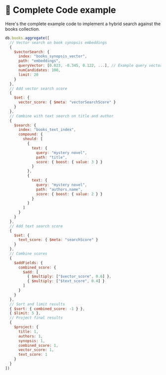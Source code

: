 # 📘 Complete Code example

Here's the complete example code to implement a hybrid search against the books collection.

```javascript
db.books.aggregate([
  // Vector search on book synopsis embeddings
  {
    $vectorSearch: {
      index: "books_synopsis_vector",
      path: "embeddings",
      queryVector: [0.023, -0.345, 0.122, ...], // Example query vector
      numCandidates: 100,
      limit: 20
    }
  },
  // Add vector search score
  {
    $set: {
      vector_score: { $meta: "vectorSearchScore" }
    }
  },
  // Combine with text search on title and author
  {
    $search: {
      index: "books_text_index",
      compound: {
        should: [
          {
            text: {
              query: "mystery novel",
              path: "title",
              score: { boost: { value: 3 } }
            }
          },
          {
            text: {
              query: "mystery novel",
              path: "authors.name",
              score: { boost: { value: 2 } }
            }
          }
        ]
      }
    }
  },
  // Add text search score
  {
    $set: {
      text_score: { $meta: "searchScore" }
    }
  },
  // Combine scores
  {
    $addFields: {
      combined_score: {
        $add: [
          { $multiply: ["$vector_score", 0.6] },
          { $multiply: ["$text_score", 0.4] }
        ]
      }
    }
  },
  // Sort and limit results
  { $sort: { combined_score: -1 } },
  { $limit: 5 },
  // Project final results
  {
    $project: {
      title: 1,
      authors: 1,
      synopsis: 1,
      combined_score: 1,
      vector_score: 1,
      text_score: 1
    }
  }
])
```